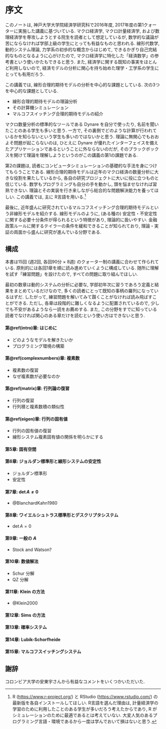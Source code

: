 # 序文 {#preface .unnumbered}

このノートは, 神戸大学大学院経済学研究科で2016年度, 2017年度の第1クォーターに実施した講義に基づいている. マクロ経済学, マクロ計量経済学, および数理経済学を専攻しようとする院生を読者として想定しているが,  数学的な議論が苦にならなければ学部上級の学生にとっても有益なものと思われる. 線形代数学, 動的システム理論, 力学系の初歩的な概念からはじめて, できるかぎり自己完結的なものとなるように心がけたので,  マクロ経済学に特化した「経済数学」の参考書という使いかたもできると思う. また, 経済学に関する既知の事実をほとんど利用しないので, 経済モデルの分析に関心を持ち始めた理学・工学系の学生にとっても有用だろう.

この講義では, 線形合理的期待モデルの分析を中心的な課題としている. 次の3つを中心的な課題としている.

- 線形合理的期待モデルの理論分析
- その計算機シミュレーション
- マルコフスイッチング合理的期待モデルの紹介

マクロ数量分析の標準的なツールである Dynare を自分で使ったり, 名前を聞いたことのある学生も多いと思う. 一方で, その裏側でどのような計算が行われているかを知らないという学生も多いのではないかと思う. 理論に無関心でもおおよそ問題が起こらないのは, ひとえに Dynare が優れたインターフェイスを備えたアプリケーションであるということに外ならないのだが, そのブラックボックスを開けて理論を理解しようというのがこの講義の第1の課題である. 

第2の課題は, 読者にコンピュータシミュレーションの基礎的な手法を身につけてもらうことである. 線形合理的期待モデルは近年のマクロ経済の数量分析に大きな役割を果たしているから, 各自の研究プロジェクトに大いに役に立つものと信じている. 
数学もプログラミングも自分の手を動かし, 頭を悩ませなければ習熟できない. 理論とその実装を行き来しながら総合的な問題解決能力を養ってほしい. この講義では, 主に R言語を用いる.^[R ([https://www.r-project.org/](https://www.r-project.org/)) と RStudio ([https://www.rstudio.com/](https://www.rstudio.com/)) の最新版を各自インストールしてほしい. R言語を選んだ理由は, 計量経済学の学習のために利用したことのある学生が多いだろう考えたからであり, R がシミュレーションのために最適であるとは考えていない. 大変人気のあるプログラミング言語・環境であるから一度は学んでおいて損はないと思う.]

最後に, 近年盛んに研究されているマルコフスイッチング合理的期待モデルという非線形モデルを紹介する.  線形モデルのように, (ある種の) 安定性・不安定性に関する必要十分条件が得られるという特徴があり, 理論的に扱いやすい. 金融政策ルールに関するテイラーの条件を緩和できることが知られており, 理論・実証の両面から盛んに研究が進んでいる分野である.


## 構成 {-}

本書は15回 (週2回, 各回90分 × 8週) のクォーター制の講義に合わせて作られている. 原則的には各回1章を順に読み進めていくように構成している. 随所に理解を試す「練習問題」を設けたので, すべての問題に取り組んでほしい. 

最初の数章は動的システムの分析に必要な, 学部初年次に習うであろう定義と結果をまとめているだけなので,  多くの読者にとって既知の事柄の羅列になっているはずだ. したがって, 練習問題を解いてみて躓くことがなければ読み飛ばすことができる. ただし, 各章は段階的に難しくなるように配置されているので, 少しでも不安があるようなら一読をお薦めする. また, この分野をすでに知っている読者でなければ関心のある章だけを読むという使い方はできないと思う. 


#### 第\@ref(intro)章: はじめに {-}

- どのようなモデルを解きたいか
- プログラミング環境の構築

#### 第\@ref(complexnumbers)章: 複素数 {-}

- 複素数の復習
- なぜ複素数が必要なのか

#### 第\@ref(matrix)章: 行列論の復習 {-}

- 行列の復習
- 行列積と複素数積の類似性

#### 第\@ref(eigen)章: 行列の固有値 {-}

- 行列の固有値の復習
- 線形システム複素固有値の関係を明らかにする

#### 第5章: 固有空間 {-}

#### 第6章: ジョルダン標準形と線形システムの安定性 {-}

- ジョルダン標準形
- 安定性

#### 第7章: $\det A \neq 0$ {-}

- @BlanchardKahn1980

#### 第8章: ワイエルシュトラス標準形とデスクリプタシステム {-}

- $\det A = 0$ 

#### 第9章: 一般の $A$ {-}

- Stock and Watson?

#### 第10章: 数値解法 {-}

- Schur 分解
- QZ 分解

#### 第11章: Klein の方法 {-}

- @Klein2000


#### 第12章: Sims の方法 {-}


#### 第13章: 確率システム {-}


#### 第14章: Lubik-Schorfheide {-}


#### 第15章: マルコフスイッチングシステム {-}


## 謝辞 {-}

コロンビア大学の安東宇さんから有益なコメントをいくつかいただいた.

